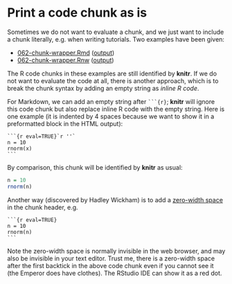 # Print a code chunk as is

Sometimes we do not want to evaluate a chunk, and we just want to include a chunk literally, e.g. when writing tutorials. Two examples have been given:

- [062-chunk-wrapper.Rmd](https://github.com/yihui/knitr-examples/blob/master/062-chunk-wrapper.Rmd) ([output](https://github.com/yihui/knitr-examples/blob/master/062-chunk-wrapper.md))
- [062-chunk-wrapper.Rnw](https://github.com/yihui/knitr-examples/blob/master/062-chunk-wrapper.Rnw) ([output](https://github.com/yihui/knitr-examples/blob/master/062-chunk-wrapper.tex))

The R code chunks in these examples are still identified by **knitr**. If we do not want to evaluate the code at all, there is another approach, which is to break the chunk syntax by adding an empty string as _inline R code_.

For Markdown, we can add an empty string after ```` ```{r} ````; **knitr** will ignore this code chunk but also replace inline R code with the empty string. Here is one example (it is indented by 4 spaces because we want to show it in a preformatted block in the HTML output):

    ```{r eval=TRUE}`r ''`
    n = 10
    rnorm(x)
    ```

By comparison, this chunk will be identified by **knitr** as usual:

```r
n = 10
rnorm(n)
```

Another way (discovered by Hadley Wickham) is to add a [zero-width space](http://en.wikipedia.org/wiki/Zero-width_space) in the chunk header, e.g.

    `​``{r eval=TRUE}
    n = 10
    rnorm(n)
    ```

Note the zero-width space is normally invisible in the web browser, and may also be invisible in your text editor. Trust me, there is a zero-width space after the first backtick in the above code chunk even if you cannot see it (the Emperor does have clothes). The RStudio IDE can show it as a red dot.
